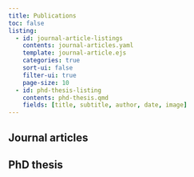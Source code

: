 ```yaml
---
title: Publications
toc: false
listing:
  - id: journal-article-listings
    contents: journal-articles.yaml
    template: journal-article.ejs
    categories: true
    sort-ui: false
    filter-ui: true
    page-size: 10
  - id: phd-thesis-listing
    contents: phd-thesis.qmd
    fields: [title, subtitle, author, date, image]
---
```


## Journal articles

::: {#journal-article-listings}
:::

## PhD thesis

::: {#phd-thesis-listing}
:::
